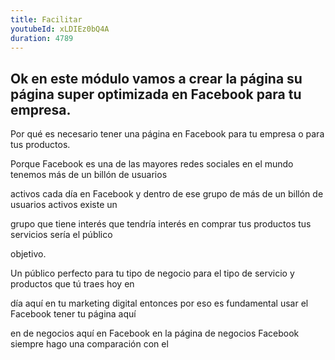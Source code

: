```yaml
---
title: Facilitar
youtubeId: xLDIEz0bQ4A
duration: 4789
---
```


## Ok en este módulo vamos a crear la página su página super optimizada en Facebook para tu empresa.

Por qué es necesario tener una página en Facebook para tu empresa o para tus productos.

Porque Facebook es una de las mayores redes sociales en el mundo tenemos más de un billón de usuarios

activos cada día en Facebook y dentro de ese grupo de más de un billón de usuarios activos existe un

grupo que tiene interés que tendría interés en comprar tus productos tus servicios sería el público

objetivo.

Un público perfecto para tu tipo de negocio para el tipo de servicio y productos que tú traes hoy en

día aquí en tu marketing digital entonces por eso es fundamental usar el Facebook tener tu página aquí

en de negocios aquí en Facebook en la página de negocios Facebook siempre hago una comparación con el